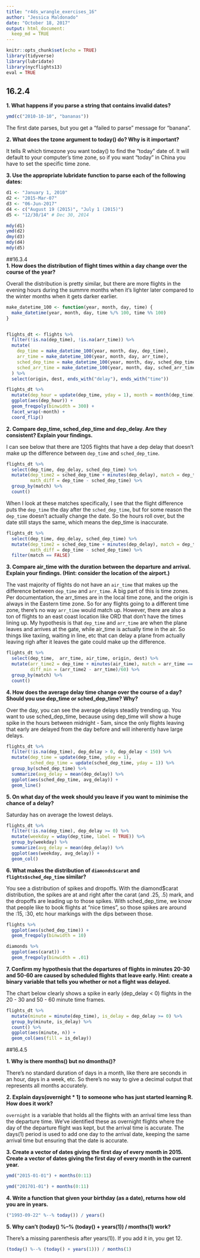 ```yaml
---
title: "r4ds_wrangle_exercises_16"
author: "Jessica Maldonado"
date: "October 18, 2017"
output: html_document:
  keep_md = TRUE
---
```


```r
knitr::opts_chunk$set(echo = TRUE)
library(tidyverse)
library(lubridate)
library(nycflights13)
eval = TRUE
```


## 16.2.4  
**1. What happens if you parse a string that contains invalid dates?**

```r
ymd(c("2010-10-10", "bananas"))
```    

The first date parses, but you get a "failed to parse" message for "banana".

**2. What does the tzone argument to today() do? Why is it important?**  

It tells R which timezone you want today() to find the "today" date of. It will default to your computer's time zone, so if you want "today" in China you have to set the specific time zone.

**3. Use the appropriate lubridate function to parse each of the following dates:**

``` r
d1 <- "January 1, 2010"  
d2 <- "2015-Mar-07"  
d3 <- "06-Jun-2017"  
d4 <- c("August 19 (2015)", "July 1 (2015)")  
d5 <- "12/30/14" # Dec 30, 2014  

mdy(d1)  
ymd(d2)  
dmy(d3)  
mdy(d4)  
mdy(d5)  

```
  

##16.3.4  
**1. How does the distribution of flight times within a day change over the course of the year?** 

Overall the distribution is pretty similar, but there are more flights in the evening hours during the summre months when it's lighter later compared to the winter months when it gets darker earlier.

```r
make_datetime_100 <- function(year, month, day, time) {
  make_datetime(year, month, day, time %/% 100, time %% 100)
}


flights_dt <- flights %>% 
  filter(!is.na(dep_time), !is.na(arr_time)) %>% 
  mutate(
    dep_time = make_datetime_100(year, month, day, dep_time),
    arr_time = make_datetime_100(year, month, day, arr_time),
    sched_dep_time = make_datetime_100(year, month, day, sched_dep_time),
    sched_arr_time = make_datetime_100(year, month, day, sched_arr_time)
  ) %>% 
  select(origin, dest, ends_with("delay"), ends_with("time"))  

flights_dt %>% 
  mutate(dep_hour = update(dep_time, yday = 1), month = month(dep_time)) %>% 
  ggplot(aes(dep_hour)) +
  geom_freqpoly(binwidth = 300) +
  facet_wrap(~month) +
  coord_flip()
```

**2. Compare dep_time, sched_dep_time and dep_delay. Are they consistent? Explain your findings.**  

I can see below that there are 1205 flights that have a dep delay that doesn't make up the difference between `dep_time` and `sched_dep_time`.  
```r
flights_dt %>%
  select(dep_time, dep_delay, sched_dep_time) %>%
  mutate(dep_time2 = sched_dep_time + minutes(dep_delay), match = dep_time == dep_time2,
         math_diff = dep_time - sched_dep_time) %>% 
  group_by(match) %>%
  count()
```  

When I look at these matches specifically, I see that the flight difference puts the `dep_time` the day after the `sched_dep_time`, but for some reason the `dep_time` doesn't actually change the date. So the hours roll over, but the date still stays the same, which means the dep_time is inaccurate.  

```r
flights_dt %>%
  select(dep_time, dep_delay, sched_dep_time) %>%
  mutate(dep_time2 = sched_dep_time + minutes(dep_delay), match = dep_time == dep_time2,
         math_diff = dep_time - sched_dep_time) %>% 
  filter(match == FALSE)  
```  

**3. Compare air_time with the duration between the departure and arrival. Explain your findings. (Hint: consider the location of the airport.)**  

The vast majority of flights do not have an `air_time` that makes up the difference between `dep_time` and `arr_time`. A big part of this is time zones. Per documentation, the arr_times are in the local time zone, and the origin is always in the Eastern time zone. So for any flights going to a different time zone, there's no way `arr_time` would match up. However, there are also a ton of flights to an east coast location like ORD that don't have the times lining up. My hypothesis is that `dep_time` and `arr_time` are when the plane leaves and arrives at the gate, while air_time is actually time in the air. So things like taxiing, waiting in line, etc that can delay a plane from actually leaving righ after it leaves the gate could make up the difference.  

```r
flights_dt %>%
  select(dep_time,  arr_time, air_time, origin, dest) %>%
  mutate(arr_time2 = dep_time + minutes(air_time), match = arr_time == arr_time2,
         diff_min = (arr_time2 - arr_time)/60) %>% 
  group_by(match) %>%
  count()
```
**4. How does the average delay time change over the course of a day? Should you use dep_time or sched_dep_time? Why?**  

Over the day, you can see the average delays steadily trending up. You want to use sched_dep_time, because using dep_time will show a huge spike in the hours between midnight - 5am, since the only flights leaving that early are delayed from the day before and will inherently have large delays.  

```r
flights_dt %>% 
  filter(!is.na(dep_time), dep_delay > 0, dep_delay < 150) %>% 
  mutate(dep_time = update(dep_time, yday = 1),
         sched_dep_time = update(sched_dep_time, yday = 1)) %>%
  group_by(sched_dep_time) %>%
  summarize(avg_delay = mean(dep_delay)) %>% 
  ggplot(aes(sched_dep_time, avg_delay)) + 
  geom_line()
```

**5. On what day of the week should you leave if you want to minimise the chance of a delay?**

Saturday has on average the lowest delays.

```r
flights_dt %>% 
  filter(!is.na(dep_time), dep_delay >= 0) %>% 
  mutate(weekday = wday(dep_time, label = TRUE)) %>%
  group_by(weekday) %>%
  summarize(avg_delay = mean(dep_delay)) %>% 
  ggplot(aes(weekday, avg_delay)) + 
  geom_col()
```

**6. What makes the distribution of `diamonds$carat` and `flights$sched_dep_time` similar?**  

You see a distribution of spikes and dropoffs. With the diamond$carat distribution, the spikes are at and right after the carat (and .25, .5) mark, and the dropoffs are leading up to those spikes. With sched_dep_time, we know that people like to book flights at "nice times", so those spikes are around the :15, :30, etc hour markings with the dips between those.  

```r
flights %>%  
  ggplot(aes(sched_dep_time)) +  
  geom_freqpoly(binwidth = 10)  

diamonds %>%  
  ggplot(aes(carat)) +  
  geom_freqpoly(binwidth = .01)
```  

**7. Confirm my hypothesis that the departures of flights in minutes 20-30 and 50-60 are caused by scheduled flights that leave early. Hint: create a binary variable that tells you whether or not a flight was delayed.**  

The chart below clearly shows a spike in early (dep_delay < 0) flights in the 20 - 30 and 50 - 60 minute time frames.  

```r
flights_dt %>%
  mutate(minute = minute(dep_time), is_delay = dep_delay >= 0) %>% 
  group_by(minute, is_delay) %>% 
  count() %>%
  ggplot(aes(minute, n)) +
  geom_col(aes(fill = is_delay))
```  

##16.4.5  

**1. Why is there months() but no dmonths()?**  

There's no standard duration of days in a month, like there are seconds in an hour, days in a week, etc. So there's no way to give a decimal output that represents all months accurately.

**2. Explain days(overnight * 1) to someone who has just started learning R. How does it work?**  

`overnight` is a variable that holds all the flights with an arrival time less than the departure time. We've identified these as overnight flights where the day of the departure flight was kept, but the arrival time is accurate. The days(1) period is used to add one day to the arrival date, keeping the same arrival time but ensuring that the date is accurate. 

**3. Create a vector of dates giving the first day of every month in 2015. Create a vector of dates giving the first day of every month in the current year.**
```r
ymd("2015-01-01") + months(0:11)

ymd("201701-01") + months(0:11)
```

**4. Write a function that given your birthday (as a date), returns how old you are in years.**  

```r
("1993-09-22" %--% today()) / years()
```

**5. Why can't (today() %--% (today() + years(1)) / months(1) work?**  

There's a missing parenthesis after years(1)). If you add it in, you get 12.
```r
(today() %--% (today() + years(1))) / months(1)
```